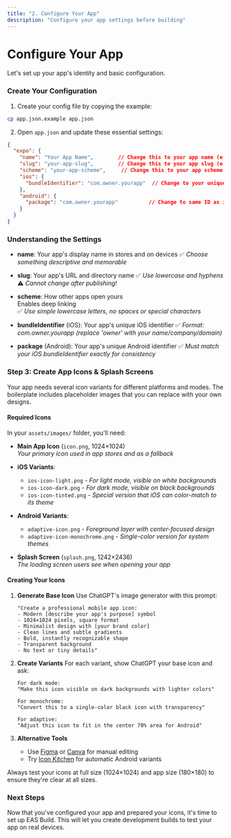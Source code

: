 ```yaml
---
title: "2. Configure Your App"
description: "Configure your app settings before building"
---
```


# Configure Your App

Let's set up your app's identity and basic configuration.

### Create Your Configuration

1. Create your config file by copying the example:
```bash
cp app.json.example app.json
```

2. Open `app.json` and update these essential settings:

```json
{
  "expo": {
    "name": "Your App Name",        // Change this to your app name (e.g., Travel App)
    "slug": "your-app-slug",        // Change this to your app slug (e.g., travel-app)
    "scheme": "your-app-scheme",     // Change this to your app scheme (e.g., travelapp)
    "ios": {
      "bundleIdentifier": "com.owner.yourapp"  // Change to your unique bundle ID (e.g., com.buildwithai.travelapp)
    },
    "android": {
      "package": "com.owner.yourapp"          // Change to same ID as iOS bundleIdentifier (e.g., com.buildwithai.travelapp)
    }
  }
}
```

### Understanding the Settings

- **name**: Your app's display name in stores and on devices
  ✅ *Choose something descriptive and memorable*

- **slug**: Your app's URL and directory name
  ✅ *Use lowercase and hyphens*  
  ⚠️ *Cannot change after publishing!*

- **scheme**: How other apps open yours   
  <Tooltip tip="Deep linking is like creating a special URL for your app. When someone taps a link like 'travelapp://bookings' (in an email or website), their phone knows to open your app directly to a specific screen. It's how apps connect to each other!">Enables deep linking</Tooltip>  
  ✅ *Use simple lowercase letters, no spaces or special characters*

- **bundleIdentifier** (iOS): Your app's unique iOS identifier
  ✅ *Format: com.owner.yourapp (replace 'owner' with your name/company/domain)*

- **package** (Android): Your app's unique Android identifier
  ✅ *Must match your iOS bundleIdentifier exactly for consistency*

### Step 3: Create App Icons & Splash Screens

Your app needs several icon variants for different platforms and modes. The boilerplate includes placeholder images that you can replace with your own designs.

#### Required Icons

In your `assets/images/` folder, you'll need:

- **Main App Icon** (`icon.png`, 1024×1024)  
  *Your primary icon used in app stores and as a fallback*

- **iOS Variants**:
  - `ios-icon-light.png` - *For light mode, visible on white backgrounds*
  - `ios-icon-dark.png` - *For dark mode, visible on black backgrounds*
  - `ios-icon-tinted.png` - *Special version that iOS can color-match to its theme*

- **Android Variants**:
  - `adaptive-icon.png` - *Foreground layer with center-focused design*
  - `adaptive-icon-monochrome.png` - *Single-color version for system themes*

- **Splash Screen** (`splash.png`, 1242×2436)  
  *The loading screen users see when opening your app*

#### Creating Your Icons

1. **Generate Base Icon**
   Use ChatGPT's image generator with this prompt:
   ```
   "Create a professional mobile app icon:
   - Modern [describe your app's purpose] symbol
   - 1024×1024 pixels, square format
   - Minimalist design with [your brand color]
   - Clean lines and subtle gradients
   - Bold, instantly recognizable shape
   - Transparent background
   - No text or tiny details"
   ```

2. **Create Variants**
   For each variant, show ChatGPT your base icon and ask:
   ```
   For dark mode:
   "Make this icon visible on dark backgrounds with lighter colors"

   For monochrome:
   "Convert this to a single-color black icon with transparency"

   For adaptive:
   "Adjust this icon to fit in the center 70% area for Android"
   ```

3. **Alternative Tools**
   - Use [Figma](https://www.figma.com) or [Canva](https://www.canva.com) for manual editing
   - Try [Icon Kitchen](https://icon.kitchen) for automatic Android variants

<Tip>
Always test your icons at full size (1024×1024) and app size (180×180) to ensure they're clear at all sizes.
</Tip>

### Next Steps

Now that you've configured your app and prepared your icons, it's time to set up EAS Build. This will let you create development builds to test your app on real devices.
